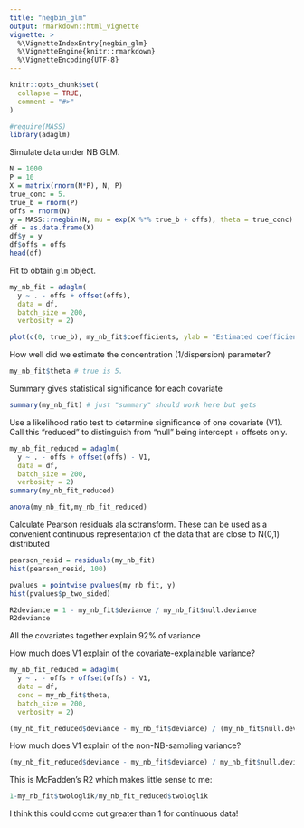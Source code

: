 ```yaml
---
title: "negbin_glm"
output: rmarkdown::html_vignette
vignette: >
  %\VignetteIndexEntry{negbin_glm}
  %\VignetteEngine{knitr::rmarkdown}
  %\VignetteEncoding{UTF-8}
---
```


```r
knitr::opts_chunk$set(
  collapse = TRUE,
  comment = "#>"
)
```

```r
#require(MASS)
library(adaglm)
```

Simulate data under NB GLM. 
```r
N = 1000
P = 10
X = matrix(rnorm(N*P), N, P)
true_conc = 5. 
true_b = rnorm(P)
offs = rnorm(N)
y = MASS::rnegbin(N, mu = exp(X %*% true_b + offs), theta = true_conc)
df = as.data.frame(X)
df$y = y
df$offs = offs
head(df)
```

Fit to obtain `glm` object. 
```r
my_nb_fit = adaglm(
  y ~ . - offs + offset(offs), 
  data = df,
  batch_size = 200,
  verbosity = 2)
```

```r
plot(c(0, true_b), my_nb_fit$coefficients, ylab = "Estimated coefficients", xlab = "True coefficients")
```

How well did we estimate the concentration (1/dispersion) parameter? 

```r
my_nb_fit$theta # true is 5. 
```

Summary gives statistical significance for each covariate
```r
summary(my_nb_fit) # just "summary" should work here but gets 
```

Use a likelihood ratio test to determine significance of one covariate (V1). Call this "reduced" to distinguish from "null" being intercept + offsets only. 
```r
my_nb_fit_reduced = adaglm(
  y ~ . - offs + offset(offs) - V1, 
  data = df, 
  batch_size = 200,
  verbosity = 2)
summary(my_nb_fit_reduced)
```

```r
anova(my_nb_fit,my_nb_fit_reduced)
```
Calculate Pearson residuals ala sctransform. These can be used as a convenient continuous representation of the data that are close to N(0,1) distributed
```r
pearson_resid = residuals(my_nb_fit)
hist(pearson_resid, 100)
```

```r
pvalues = pointwise_pvalues(my_nb_fit, y)
hist(pvalues$p_two_sided)
```

```r
R2deviance = 1 - my_nb_fit$deviance / my_nb_fit$null.deviance
R2deviance
```
All the covariates together explain 92% of variance

How much does V1 explain of the covariate-explainable variance? 
```r
my_nb_fit_reduced = adaglm(
  y ~ . - offs + offset(offs) - V1, 
  data = df, 
  conc = my_nb_fit$theta,
  batch_size = 200,
  verbosity = 2)

(my_nb_fit_reduced$deviance - my_nb_fit$deviance) / (my_nb_fit$null.deviance - my_nb_fit$deviance)
```

How much does V1 explain of the non-NB-sampling variance? 
```r
(my_nb_fit_reduced$deviance - my_nb_fit$deviance) / my_nb_fit$null.deviance
```

This is McFadden's R2 which makes little sense to me: 
```r
1-my_nb_fit$twologlik/my_nb_fit_reduced$twologlik
```

I think this could come out greater than 1 for continuous data! 
